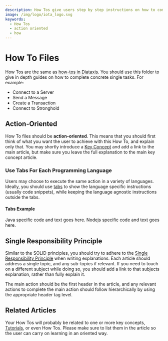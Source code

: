 ```yaml
---
description: How Tos give users step by step instructions on how to complete a concrete task.
image: /img/logo/iota_logo.svg
keywords:
  - How Tos
  - action oriented
  - how
---
```


# How To Files

How Tos are the same as [how-tos in Diataxis](https://diataxis.fr/how-to-guides/). You should use this folder to give in depth guides on how to complete concrete single tasks. For example:

- Connect to a Server
- Send a Message
- Create a Transaction
- Connect to Stronghold

## Action-Oriented

How To files should be **action-oriented**. This means that you should first think of what you want the user to achieve
with this How To, and explain only that. You may shortly introduce a [Key Concept](../key_concepts/README.md) and add 
a link to the main article, but make sure you leave the full explanation to the main key concept article.

### Use Tabs For Each Programming Language

Users may choose to execute the same action in a variety of languages. Ideally, you should use
[tabs](https://docusaurus.io/docs/markdown-features/tabs) to show the language specific instructions (usually code
snippets), while keeping the language agnostic instructions outside the tabs.

#### Tabs Example

<Tabs groupId="language">
  <TabItem value="java" label="Java">
    Java specific code and text goes here.
  </TabItem>
  <TabItem value="nodejs" label="Nodejs">
    Nodejs specific code and text goes here.
  </TabItem>
</Tabs>

## Single Responsibility Principle

Similar to the SOLID principles, you should try to adhere to the 
[Single Responsibility Principle](https://en.wikipedia.org/wiki/Single-responsibility_principle) when writing
explanations. Each article should address a single topic, and any sub-topics if relevant. If you need to touch on a
different subject while doing so, you should add a link to that subjects explanation, rather than fully explain it.

The main action should be the first header in the article, and any relevant actions to complete the main action 
should follow hierarchically by using the appropriate header tag level.

## Related Articles

Your How Tos will probably be related to one or more key concepts, [Tutorials](../tutorials/README.mdx), or even How Tos. Please make sure 
to list them in the article so the user can carry on learning in an oriented way.
